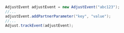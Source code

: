 ```c#
AdjustEvent adjustEvent = new AdjustEvent("abc123");
//...
adjustEvent.addPartnerParameter("key", "value");
//...
Adjust.trackEvent(adjustEvent);
```

